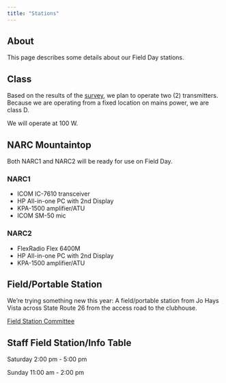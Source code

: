 ```yaml
---
title: "Stations"
---
```


## About

This page describes some details about our Field Day stations.

## Class

Based on the results of the [survey](planning.qmd#visualizing), we plan to operate two (2) transmitters.
Because we are operating from a fixed location on mains power, we are class D.

We will operate at 100 W.

## NARC Mountaintop

Both NARC1 and NARC2 will be ready for use on Field Day.

### NARC1

- ICOM IC-7610 transceiver
- HP All-in-one PC with 2nd Display
- KPA-1500 amplifier/ATU
- ICOM SM-50 mic

### NARC2

- FlexRadio Flex 6400M
- HP All-in-one PC with 2nd Display
- KPA-1500 amplifier/ATU

## Field/Portable Station

We're trying something new this year: A field/portable station from Jo Hays Vista across State Route 26 from the access road to the clubhouse.

[Field Station Committee](people.qmd#field-comm)

::: {.callout-warning}
## Staff Field Station/Info Table 

Saturday 2:00 pm - 5:00 pm

Sunday 11:00 am - 2:00 pm 
:::

